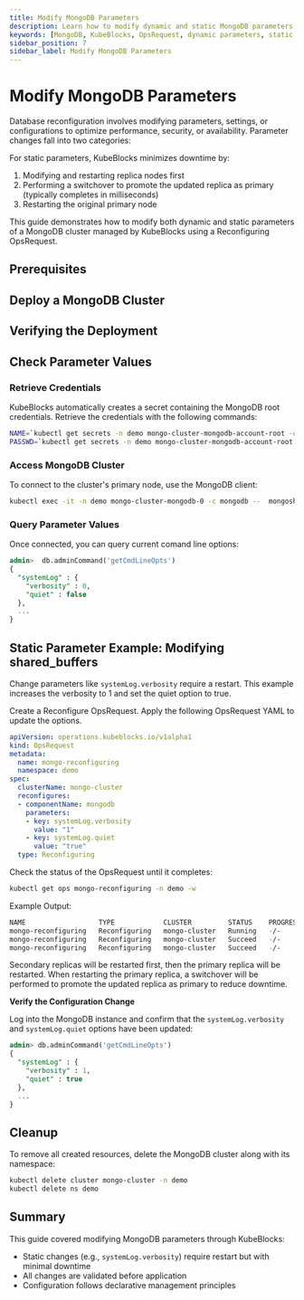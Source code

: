 ```yaml
---
title: Modify MongoDB Parameters
description: Learn how to modify dynamic and static MongoDB parameters in KubeBlocks using Reconfiguring OpsRequest to optimize database performance and availability.
keywords: [MongoDB, KubeBlocks, OpsRequest, dynamic parameters, static parameters, database configuration]
sidebar_position: 7
sidebar_label: Modify MongoDB Parameters
---
```


# Modify MongoDB Parameters

Database reconfiguration involves modifying parameters, settings, or configurations to optimize performance, security, or availability. Parameter changes fall into two categories:

For static parameters, KubeBlocks minimizes downtime by:
1. Modifying and restarting replica nodes first
2. Performing a switchover to promote the updated replica as primary (typically completes in milliseconds)
3. Restarting the original primary node

This guide demonstrates how to modify both dynamic and static parameters of a MongoDB cluster managed by KubeBlocks using a Reconfiguring OpsRequest.

## Prerequisites


<Prerequisites />

## Deploy a MongoDB Cluster


<CreatePGCluster />

## Verifying the Deployment


<VerifyPGCluster />

## Check Parameter Values

### Retrieve Credentials
KubeBlocks automatically creates a secret containing the MongoDB root credentials. Retrieve the credentials with the following commands:
```bash
NAME=`kubectl get secrets -n demo mongo-cluster-mongodb-account-root -o jsonpath='{.data.username}' | base64 -d`
PASSWD=`kubectl get secrets -n demo mongo-cluster-mongodb-account-root -o jsonpath='{.data.password}' | base64 -d`
```

### Access MongoDB Cluster
To connect to the cluster's primary node, use the MongoDB client:
```bash
kubectl exec -it -n demo mongo-cluster-mongodb-0 -c mongodb --  mongosh "mongodb://${NAME}:${PASSWD}@mongo-cluster-mongodb-mongodb.demo.svc.cluster.local:27017/admin"
```

### Query Parameter Values

Once connected, you can query current comand line options:
```sql
admin>  db.adminCommand('getCmdLineOpts')
{
  "systemLog" : {
    "verbosity" : 0,
    "quiet" : false
  },
  ...
}
```

## Static Parameter Example: Modifying shared_buffers

Change parameters like `systemLog.verbosity` require a restart. This example increases the verbosity to 1 and set the quiet option to true.

Create a Reconfigure OpsRequest. Apply the following OpsRequest YAML to update the options.

```yaml
apiVersion: operations.kubeblocks.io/v1alpha1
kind: OpsRequest
metadata:
  name: mongo-reconfiguring
  namespace: demo
spec:
  clusterName: mongo-cluster
  reconfigures:
  - componentName: mongodb
    parameters:
    - key: systemLog.verbosity
      value: "1"
    - key: systemLog.quiet
      value: "true"
  type: Reconfiguring
```

Check the status of the OpsRequest until it completes:

```bash
kubectl get ops mongo-reconfiguring -n demo -w
```
Example Output:
```bash
NAME                  TYPE            CLUSTER         STATUS    PROGRESS   AGE
mongo-reconfiguring   Reconfiguring   mongo-cluster   Running   -/-        13s
mongo-reconfiguring   Reconfiguring   mongo-cluster   Succeed   -/-        82s
mongo-reconfiguring   Reconfiguring   mongo-cluster   Succeed   -/-        82s
```

Secondary replicas will be restarted first, then the primary replica will be restarted. When restarting the primary replica, a switchover will be performed to promote the updated replica as primary to reduce downtime.

**Verify the Configuration Change**

Log into the MongoDB instance and confirm that the `systemLog.verbosity` and `systemLog.quiet` options have been updated:

```sql
admin> db.adminCommand('getCmdLineOpts')
{
  "systemLog" : {
    "verbosity" : 1,
    "quiet" : true
  },
  ...
}
```

## Cleanup
To remove all created resources, delete the MongoDB cluster along with its namespace:
```bash
kubectl delete cluster mongo-cluster -n demo
kubectl delete ns demo
```

## Summary
This guide covered modifying MongoDB parameters through KubeBlocks:
- Static changes (e.g., `systemLog.verbosity`) require restart but with minimal downtime
- All changes are validated before application
- Configuration follows declarative management principles

